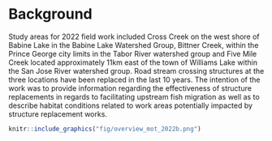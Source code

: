 

# Background
Study areas for 2022 field work included Cross Creek on the west shore of Babine Lake in the Babine Lake Watershed Group, Bittner Creek, within the Prince George city limits in the Tabor River watershed group and Five Mile Creek located approximately 11km east of the town of Williams Lake within the San Jose River watershed group. Road stream crossing structures at the three locations have been replaced in the last 10 years.  The intention of the work was to provide information regarding the effectiveness of structure replacements in regards to facilitating upstream fish migration as well as to describe habitat conditions related to work areas potentially impacted by structure replacement works.  

```r
knitr::include_graphics("fig/overview_mot_2022b.png")
```
